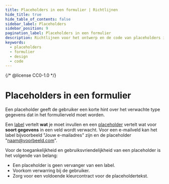 ```yaml
---
title: Placeholders in een formulier | Richtlijnen
hide_title: true
hide_table_of_contents: false
sidebar_label: Placeholders
sidebar_position: 9
pagination_label: Placeholders in een formulier
description: Richtlijnen voor het ontwerp en de code van placeholders in een formulier.
keywords:
  - placeholders
  - formulier
  - design
  - code
---
```


{/* @license CC0-1.0 */}


# Placeholders in een formulier

Een placeholder geeft de gebruiker een korte hint over het verwachte type gegevens dat in het formulierveld moet worden.

Een [label](/richtlijnen/formulieren/alle-richtlijnen/labels/) vertelt **wat** je moet invullen en een [placeholder](https://developer.mozilla.org/en-US/docs/Web/HTML/Attributes/placeholder) vertelt wat voor **soort gegevens** in een veld wordt verwacht. Voor een e-mailveld kan het label bijvoorbeeld "Jouw e-mailadres" zijn en de placeholder "naam@voorbeeld.com".

Voor de toegankelijkheid en gebruiksvriendelijkheid van een placeholder is het volgende van belang:

- Een placeholder is geen vervanger van een label.
- Voorkom verwarring bij de gebruiker.
- Zorg voor een voldoende kleurcontract voor de placeholdertekst.

<PlaceholderLabel />
<PlaceholderLabelCode />

<PlaceholderSearch />
<PlaceholderSearchCode />

<PlaceholderClarity />
<PlaceholderClarityCode />

<PlaceholderColourContrast />
<PlaceholderColourContrastCode />

